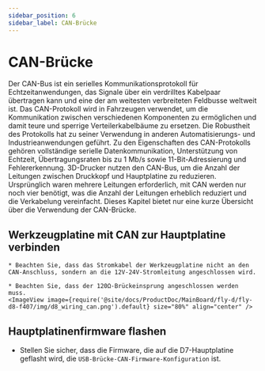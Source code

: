 ```yaml
---
sidebar_position: 6
sidebar_label: CAN-Brücke
---
```






# CAN-Brücke

Der CAN-Bus ist ein serielles Kommunikationsprotokoll für Echtzeitanwendungen, das Signale über ein verdrilltes Kabelpaar übertragen kann und eine der am weitesten verbreiteten Feldbusse weltweit ist. Das CAN-Protokoll wird in Fahrzeugen verwendet, um die Kommunikation zwischen verschiedenen Komponenten zu ermöglichen und damit teure und sperrige Verteilerkabelbäume zu ersetzen. Die Robustheit des Protokolls hat zu seiner Verwendung in anderen Automatisierungs- und Industrieanwendungen geführt. Zu den Eigenschaften des CAN-Protokolls gehören vollständige serielle Datenkommunikation, Unterstützung von Echtzeit, Übertragungsraten bis zu 1 Mb/s sowie 11-Bit-Adressierung und Fehlererkennung.
3D-Drucker nutzen den CAN-Bus, um die Anzahl der Leitungen zwischen Druckkopf und Hauptplatine zu reduzieren. Ursprünglich waren mehrere Leitungen erforderlich, mit CAN werden nur noch vier benötigt, was die Anzahl der Leitungen erheblich reduziert und die Verkabelung vereinfacht.
Dieses Kapitel bietet nur eine kurze Übersicht über die Verwendung der CAN-Brücke.

## Werkzeugplatine mit CAN zur Hauptplatine verbinden

    * Beachten Sie, dass das Stromkabel der Werkzeugplatine nicht an den CAN-Anschluss, sondern an die 12V-24V-Stromleitung angeschlossen wird.
    
    * Beachten Sie, dass der 120Ω-Brückeinsprung angeschlossen werden muss.
    <ImageView image={require('@site/docs/ProductDoc/MainBoard/fly-d/fly-d8-f407/img/d8_wiring_can.png').default} size="80%" align="center" />

## Hauptplatinenfirmware flashen

* Stellen Sie sicher, dass die Firmware, die auf die D7-Hauptplatine geflasht wird, die `USB-Brücke-CAN-Firmware-Konfiguration` ist.


    <GetCanbusUUID />